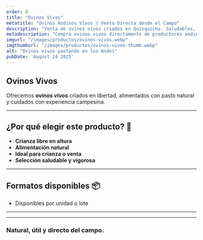 ```yaml
---
order: 8
title: "Ovinos Vivos"
metatitle: "Ovinos Andinos Vivos | Venta Directa desde el Campo"
description: "Venta de ovinos vivos criados en Quisquicha. Saludables, resistentes y de excelente genética."
metadescription: "Compra ovinos vivos directamente de productores andinos. Disponibles para crianza o comercialización."
imgurl: "/images/productos/ovinos-vivos.webp"
imgthumburl: "/images/productos/ovinos-vivos-thumb.webp"
alt: "Ovinos vivos pastando en los Andes"
pubDate: 'August 24 2025'
---
```


## Ovinos Vivos

Ofrecemos **ovinos vivos** criados en libertad, alimentados con pasto natural y cuidados con experiencia campesina.

---

## **¿Por qué elegir este producto?** 🌿

- **Crianza libre en altura**
- **Alimentación natural**
- **Ideal para crianza o venta**
- **Selección saludable y vigorosa**

---

## **Formatos disponibles** 📦

- Disponibles por unidad o lote

---


<WhatsappSendUrl 
  text="Comprar" 
  message="Me interesa este producto"
  variant="primary" 
/>

---

### **Natural, útil y directo del campo.**
